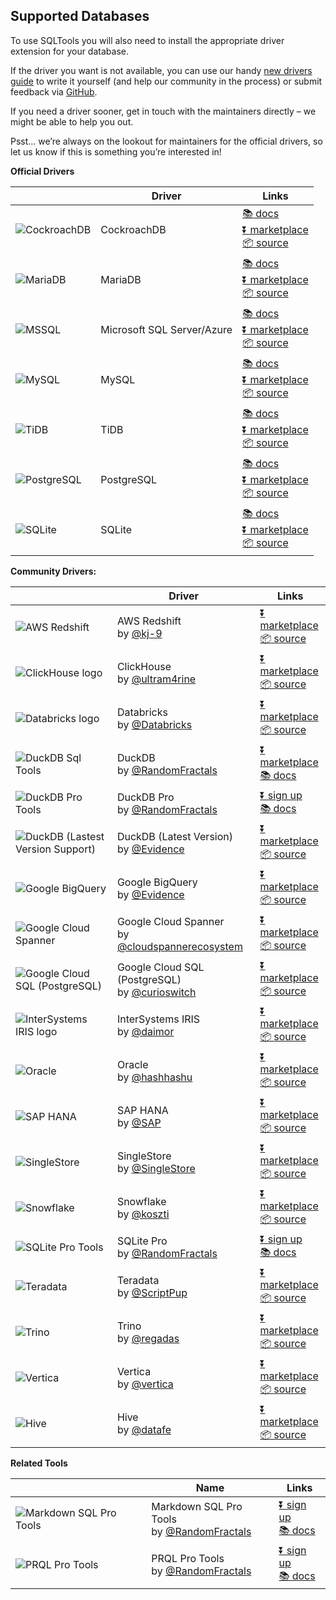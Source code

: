 ## Supported Databases

To use SQLTools you will also need to install the appropriate driver extension for your database.

If the driver you want is not available, you can use our handy [new drivers guide](https://vscode-sqltools.mteixeira.dev/en/contributing/support-new-drivers/) to write it yourself (and help our community in the process) or submit feedback via [GitHub](https://github.com/mtxr/vscode-sqltools/issues).

If you need a driver sooner, get in touch with the maintainers directly – we might be able to help you out.

Psst… we’re always on the lookout for maintainers for the official drivers, so let us know if this is something you’re interested in!

**Official Drivers**

|                                                                                                                              | Driver                     | Links                                                                                                                                                                                                                                                 |
| ---------------------------------------------------------------------------------------------------------------------------- | -------------------------- | ----------------------------------------------------------------------------------------------------------------------------------------------------------------------------------------------------------------------------------------------------- |
| ![CockroachDB](https://raw.githubusercontent.com/mtxr/vscode-sqltools/master/packages/driver.pg/icons/cockroach/default.png) | CockroachDB                | [📚 docs](/en/drivers/cockroach-db) <br/> [⏬ marketplace](https://marketplace.visualstudio.com/items?itemName=mtxr.sqltools-driver-pg) <br/> [📦 source](https://github.com/mtxr/vscode-sqltools/tree/master/packages/driver.pg)                     |
| ![MariaDB](https://raw.githubusercontent.com/mtxr/vscode-sqltools/master/packages/driver.mysql/icons/mariadb/default.png)    | MariaDB                    | [📚 docs](/en/drivers/maria-db) <br/> [⏬ marketplace](https://marketplace.visualstudio.com/items?itemName=mtxr.sqltools-driver-mysql) <br/> [📦 source](https://github.com/mtxr/vscode-sqltools/tree/master/packages/driver.mysql)                   |
| ![MSSQL](https://raw.githubusercontent.com/mtxr/vscode-sqltools/master/packages/driver.mssql/icons/default.png)              | Microsoft SQL Server/Azure | [📚 docs](/en/drivers/microsoft-sql-server-azure) <br/> [⏬ marketplace](https://marketplace.visualstudio.com/items?itemName=mtxr.sqltools-driver-mssql) <br/> [📦 source](https://github.com/mtxr/vscode-sqltools/tree/master/packages/driver.mssql) |
| ![MySQL](https://raw.githubusercontent.com/mtxr/vscode-sqltools/master/packages/driver.mysql/icons/default.png)              | MySQL                      | [📚 docs](/en/drivers/my-sql) <br/> [⏬ marketplace](https://marketplace.visualstudio.com/items?itemName=mtxr.sqltools-driver-mysql) <br/> [📦 source](https://github.com/mtxr/vscode-sqltools/tree/master/packages/driver.mysql)                     |
| ![TiDB](https://raw.githubusercontent.com/mtxr/vscode-sqltools/master/packages/driver.mysql/icons/tidb/default.png)          | TiDB                       | [📚 docs](/en/drivers/ti-db) <br/> [⏬ marketplace](https://marketplace.visualstudio.com/items?itemName=mtxr.sqltools-driver-mysql) <br/> [📦 source](https://github.com/mtxr/vscode-sqltools/tree/master/packages/driver.mysql)                      |
| ![PostgreSQL](https://raw.githubusercontent.com/mtxr/vscode-sqltools/master/packages/driver.pg/icons/pg/default.png)         | PostgreSQL                 | [📚 docs](/en/drivers/postgre-sql) <br/> [⏬ marketplace](https://marketplace.visualstudio.com/items?itemName=mtxr.sqltools-driver-pg) <br/> [📦 source](https://github.com/mtxr/vscode-sqltools/tree/master/packages/driver.pg)                      |
| ![SQLite](https://raw.githubusercontent.com/mtxr/vscode-sqltools/master/packages/driver.sqlite/icons/default.png)            | SQLite                     | [📚 docs](/en/drivers/sq-lite) <br/> [⏬ marketplace](https://marketplace.visualstudio.com/items?itemName=mtxr.sqltools-driver-sqlite) <br/> [📦 source](https://github.com/mtxr/vscode-sqltools/tree/master/packages/driver.sqlite)                  |

**Community Drivers:**

|                                                                                                                                           | Driver                                                                                            | Links                                                                                                                                                                                                                      |
| ----------------------------------------------------------------------------------------------------------------------------------------- | ------------------------------------------------------------------------------------------------- | -------------------------------------------------------------------------------------------------------------------------------------------------------------------------------------------------------------------------- |
| ![AWS Redshift](https://raw.githubusercontent.com/kj-9/sqltools-redshift-driver/main/icons/default.png)                                   | AWS Redshift <br /> by [@kj-9](https://github.com/kj-9)                                           | [⏬ marketplace](https://marketplace.visualstudio.com/items?itemName=kj.sqltools-driver-redshift) <br/> [📦 source](https://github.com/kj-9/sqltools-redshift-driver)                                                      |
| ![ClickHouse logo](https://raw.githubusercontent.com/ultram4rine/sqltools-clickhouse-driver/master/icons/default.png)                     | ClickHouse <br /> by [@ultram4rine](https://github.com/ultram4rine)                               | [⏬ marketplace](https://marketplace.visualstudio.com/items?itemName=ultram4rine.sqltools-clickhouse-driver) <br/> [📦 source](https://github.com/ultram4rine/sqltools-clickhouse-driver)                                  |
| ![Databricks logo](https://raw.githubusercontent.com/databricks/sqltools-databricks-driver/main/icons/default.png)                        | Databricks <br /> by [@Databricks](https://github.com/databricks)                                 | [⏬ marketplace](https://marketplace.visualstudio.com/items?itemName=databricks.sqltools-databricks-driver) <br/> [📦 source](https://github.com/databricks/sqltools-databricks-driver)                                    |
| ![DuckDB Sql Tools](https://raw.githubusercontent.com/RandomFractals/duckdb-sql-tools/main/docs/images/duckdb.png)                        | DuckDB <br /> by [@RandomFractals](https://github.com/RandomFractals)                             | [⏬ marketplace](https://marketplace.visualstudio.com/items?itemName=RandomFractalsInc.duckdb-sql-tools) <br/> [📚 docs](https://github.com/RandomFractals/duckdb-sql-tools)                                               |
| ![DuckDB Pro Tools](https://raw.githubusercontent.com/RandomFractals/duckdb-sql-tools/main/docs/images/duckdb-pro.png)                    | DuckDB Pro <br /> by [@RandomFractals](https://github.com/RandomFractals)                         | [⏬ sign up](https://github.com/sponsors/RandomFractals/sponsorships?tier_id=18884) <br/> [📚 docs](https://github.com/RandomFractals/pro-data-tools/blob/main/duckdb-tools.md#duckdb-pro-tools)                           |
| ![DuckDB (Lastest Version Support) ](https://raw.githubusercontent.com/evidence-dev/sqltools-duckdb-driver/master/icons/default.png)                      | DuckDB (Latest Version) <br /> by [@Evidence](https://github.com/evidence-dev/evidence)                   | [⏬ marketplace](https://marketplace.visualstudio.com/items?itemName=Evidence.sqltools-duckdb-driver)  <br/> [📦 source](https://github.com/evidence-dev/sqltools-duckdb-driver)                                       |
| ![Google BigQuery](https://raw.githubusercontent.com/evidence-dev/sqltools-bigquery-driver/master/icons/default.png)                      | Google BigQuery <br /> by [@Evidence](https://github.com/evidence-dev/evidence)                   | [⏬ marketplace](https://marketplace.visualstudio.com/items?itemName=Evidence.sqltools-bigquery-driver)  <br/> [📦 source](https://github.com/evidence-dev/sqltools-bigquery-driver)                                       |
| ![Google Cloud Spanner](https://raw.githubusercontent.com/cloudspannerecosystem/sqltools-cloud-spanner-driver/main/icons/default.png)     | Google Cloud Spanner <br /> by [@cloudspannerecosystem](https://github.com/cloudspannerecosystem) | [⏬ marketplace](https://marketplace.visualstudio.com/items?itemName=google-cloud-spanner-ecosystem.google-cloud-spanner-driver) <br/> [📦 source](https://github.com/cloudspannerecosystem/sqltools-cloud-spanner-driver) |
| ![Google Cloud SQL (PostgreSQL)](https://raw.githubusercontent.com/curioswitch/sqltools-cloudsql-pg/main/icons/pg/default.png)            | Google Cloud SQL (PostgreSQL) <br /> by [@curioswitch](https://github.com/curioswitch)            | [⏬ marketplace](https://marketplace.visualstudio.com/items?itemName=curioswitch.sqltools-driver-cloudsql-pg) <br/> [📦 source](https://github.com/curioswitch/sqltools-cloudsql-pg)                                       |
| ![InterSystems IRIS logo](https://raw.githubusercontent.com/intersystems-community/sqltools-intersystems-driver/master/icons/default.png) | InterSystems IRIS <br /> by [@daimor](https://github.com/daimor)                                  | [⏬ marketplace](https://marketplace.visualstudio.com/items?itemName=intersystems-community.sqltools-intersystems-driver) <br/> [📦 source](https://github.com/intersystems-community/sqltools-intersystems-driver)        |
| ![Oracle](https://raw.githubusercontent.com/hashhashu/sqltools-Oracle-driver/master/icons/default.png)                                    | Oracle <br /> by [@hashhashu](https://github.com/hashhashu)                                       | [⏬ marketplace](https://marketplace.visualstudio.com/items?itemName=hurly.sqltools-oracle-driver) <br/> [📦 source](https://github.com/hashhashu/sqltools-Oracle-driver)                                                  |
| ![SAP HANA](https://raw.githubusercontent.com/SAP/sap-hana-driver-for-sqltools/master/icons/default.png)                                  | SAP HANA <br /> by [@SAP](https://github.com/SAP)                                                 | [⏬ marketplace](https://marketplace.visualstudio.com/items?itemName=SAPOSS.sap-hana-driver-for-sqltools) <br/> [📦 source](https://github.com/SAP/sap-hana-driver-for-sqltools)                                           |
| ![SingleStore](https://raw.githubusercontent.com/singlestore-labs/sqltools-singlestore-driver/main/icons/default.png)                     | SingleStore <br /> by [@SingleStore](https://github.com/singlestore-labs)                         | [⏬ marketplace](https://marketplace.visualstudio.com/items?itemName=singlestore.sqltools-singlestore-driver)  <br/> [📦 source](https://github.com/singlestore-labs/sqltools-singlestore-driver)                          |
| ![Snowflake](https://raw.githubusercontent.com/koszti/sqltools-snowflake-driver/master/icons/default.png)                                 | Snowflake <br /> by [@koszti](https://github.com/koszti)                                          | [⏬ marketplace](https://marketplace.visualstudio.com/items?itemName=koszti.snowflake-driver-for-sqltools) <br/> [📦 source](https://github.com/koszti/sqltools-snowflake-driver)                                          |
| ![SQLite Pro Tools](https://raw.githubusercontent.com/RandomFractals/pro-data-tools/main/docs/images/sqlite-pro-tools.png)                | SQLite Pro <br /> by [@RandomFractals](https://github.com/RandomFractals)                         | [⏬ sign up](https://github.com/sponsors/RandomFractals/sponsorships?tier_id=18884) <br /> [📚 docs](https://github.com/RandomFractals/pro-data-tools/blob/main/sqlite-tools.md)                                           |
| ![Teradata](https://raw.githubusercontent.com/scriptpup/sqltools-teradata-driver/master/icons/default.png)                                | Teradata <br /> by [@ScriptPup](https://github.com/ScriptPup)                                     | [⏬ marketplace](https://marketplace.visualstudio.com/items?itemName=scriptpup.sqltools-teradata-driver) <br/> [📦 source](https://github.com/ScriptPup/sqltools-teradata-driver)                                          |
| ![Trino](https://raw.githubusercontent.com/regadas/sqltools-trino-driver/master/icons/default.png)                                        | Trino <br /> by [@regadas](https://github.com/regadas)                                            | [⏬ marketplace](https://marketplace.visualstudio.com/items?itemName=regadas.sqltools-trino-driver) <br/> [📦 source](https://github.com/regadas/sqltools-trino-driver)                                                    |
| ![Vertica](https://raw.githubusercontent.com/vertica/sqltools-vertica-driver/main/vertica-logo-small.png)                                 | Vertica <br /> by [@vertica](https://github.com/vertica)                                        | [⏬ marketplace](https://marketplace.visualstudio.com/items?itemName=vertica-official.sqltools-vertica-driver) <br/> [📦 source](https://github.com/vertica/sqltools-vertica-driver)                                       |
| ![Hive](https://img.alicdn.com/imgextra/i2/O1CN01LwvQXW1Tlmb3N2Y3a_!!6000000002423-2-tps-64-64.png)                                 | Hive <br /> by [@datafe](https://github.com/datafe)                                        | [⏬ marketplace](https://marketplace.visualstudio.com/items?itemName=dataworks.sqltools-driver-hive) <br/> [📦 source](https://github.com/datafe/sqltools-hive-vscode-extension)                                       |

**Related Tools**

|     | Name | Links |
| --- | ---- | ----- |
| ![Markdown SQL Pro Tools](https://raw.githubusercontent.com/RandomFractals/pro-data-tools/main/docs/images/markdown-sql-tools.png) | Markdown SQL Pro Tools <br /> by [@RandomFractals](https://github.com/RandomFractals) | [⏬ sign up](https://github.com/sponsors/RandomFractals/sponsorships?tier_id=295482) <br/> [📚 docs](https://github.com/RandomFractals/pro-data-tools#markdown-sql-pro-tools) |
| ![PRQL Pro Tools](https://raw.githubusercontent.com/RandomFractals/pro-data-tools/main/docs/images/prql-pro-tools.png)             | PRQL Pro Tools <br /> by [@RandomFractals](https://github.com/RandomFractals)         | [⏬ sign up](https://github.com/sponsors/RandomFractals/sponsorships?tier_id=18884) <br/> [📚 docs](https://github.com/RandomFractals/pro-data-tools#prql-pro-tools)          |
